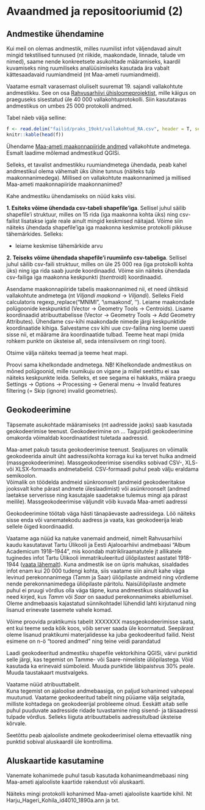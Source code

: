 # Avaandmed ja repositooriumid (2) {#avaandmed2}

<!-- Andmestikud:
- vallakohtuprotokollide andmestik + Maa-ameti haldusjaotuse shapefile'id
- geokodeeritud Album Academicumi andmestik (parandamata)
- geokodeeritud Album Academicumi andmestik (parandatud)
- vallakohtuprotokollide kohanimede andmeid + ajalooline aluskaart
-->

## Andmestike ühendamine

Kui meil on olemas andmestik, milles ruumilist infot väljendavad ainult mingid tekstilised tunnused (nt riikide, maakondade, linnade, talude vm nimed), saame nende konkreetsete asukohtade määramiseks, kaardil kuvamiseks ning ruumiliseks analüüsimiseks kasutada ära vabalt kättesaadavaid ruumiandmeid (nt Maa-ameti ruumiandmeid).  

Vaatame esmalt varasemast oluliselt suuremat 19. sajandi vallakohtute andmestikku. See on osa [Rahvusarhiivi ühisloomeprojektist](www.ra.ee/vallakohtud), mille käigus on praeguseks sisestatud üle 40 000 vallakohtuprotokolli. Siin kasutatavas andmestikus on umbes 25 000 protokolli andmed.  

Tabel näeb välja selline:

```r
f <- read.delim("failid/praks_19okt/vallakohtud_RA.csv", header = T, sep = "\t", fileEncoding = "UTF-8")
knitr::kable(head(f))
```


Ühendame [Maa-ameti maakonnapiiride andmed](https://geoportaal.maaamet.ee/docs/haldus_asustus/maakond_shp.zip?t=20201001005508) vallakohtute andmetega.  
Esmalt laadime mõlemad andmestikud QGISi. 




Selleks, et tavalist andmestikku ruumiandmetega ühendada, peab kahel andmestikul olema vähemalt üks ühine tunnus (näiteks tulp maakonnanimedega). Millised on vallakohtute maakonnanimed ja millised Maa-ameti maakonnapiiride maakonnanimed?

Kahe andmestiku ühendamiseks on nüüd kaks viisi.

**1. Esiteks võime ühendada csv-tabeli shapefile'iga**. Sellisel juhul säilib shapefile'i struktuur, milles on 15 rida (iga maakonna kohta üks) ning csv-failist lisatakse igale reale ainult mingid keskmised näitajad. Võime siin näiteks ühendada shapefile'iga iga maakonna keskmise protokolli pikkuse tähemärkides.
Selleks:  

- leiame keskmise tähemärkide arvu


**2. Teiseks võime ühendada shapefile'i ruumiinfo csv-tabeliga**. Sellisel juhul säilib csv-faili struktuur, milles on üle 25 000 rea (iga protokolli kohta üks) ning iga rida saab juurde koordinaadid. Võime siin näiteks ühendada csv-failiga iga maakonna keskpunkti (*tsentroidi*) koordinaadid. 


Asendame maakonnapiiride tabelis maakonnanimed nii, et need ühtiksid vallakohtute andmetega (nt *Viljandi maakond* -> *Viljandi*). Selleks Field calculatoris regexp_replace("MNIMI", '\\smaakond', '').
Leiame maakondade polügoonide keskpunktid (Vector -> Geometry Tools -> Centroids).
Lisame koordinaadid atribuuttabelisse (Vector -> Geometry Tools -> Add Geometry Attributes).
Ühendame csv-kihi maakondade nimede järgi keskpunktide koordinaatide kihiga.
Salvestame csv kihi uue csv-failina ning loeme uuesti sisse nii, et määrame ära koordinaatide tulbad.
Teeme heat mapi (mida rohkem punkte on üksteise all, seda intensiivsem on ringi toon).

Otsime välja näiteks teemad ja teeme heat mapi.

Proovi sama kihelkondade andmetega. NB! Kihelkondade andmestikus on mõned polügoonid, mille ruumikuju on vigane ja millel seetõttu ei saa näiteks keskpunkte leida. Selleks, et see segama ei hakkaks, määra praegu 
Settings -> Options -> Processing -> General menu -> Invalid features filtering (= Skip (ignore) invalid geometries). 






## Geokodeerimine

Täpsemate asukohtade määramiseks (nt aadresside jaoks) saab kasutada geokodeerimise teenust. Geokodeerimine on ... Tagurpidi geokodeerimine omakorda võimaldab koordinaatidest tuletada aadressid.  

Maa-amet pakub tasuta geokodeerimise teenust. Sealjuures on võimalik geokodeerida ainult üht aadressi/kohta korraga kui ka tervet hulka andmeid (massgeokodeerimine). Massgeokodeerimise sisendiks sobivad CSV-, XLS- või XLSX-formaadis andmetabelid. CSV-formaadi puhul peab välju eraldama semikoolon. <!-- kas koma ei või? -->      
Võimalik on töödelda andmeid sünkroonselt (andmeid geokodeeritakse jooksvalt kohe pärast andmete üleslaadimist) või asünkroonselt (andmed laetakse serverisse ning kasutajale saadetakse tulemus mingi aja pärast meilile). 
Massgeokodeerimise väljundit võib kuvada Maa-ameti aadressi

Geokodeerimine töötab väga hästi tänapäevaste aadressidega. Löö näiteks sisse enda või vanematekodu aadress ja vaata, kas geokodeerija leiab sellele õiged koordinaadid.  

Vaatame aga nüüd ka natuke vanemaid andmeid, nimelt Rahvusarhiivi kaudu kasutatavat Tartu Ülikooli ja Eesti Ajalooarhiivi andmebaasi "Album Academicum 1918–1944", mis koondab matrikliraamatutele jt allikatele tuginedes infot Tartu Ülikooli immatrikuleeritud üliõpilastest aastatel 1918-1944 ([vaata lähemalt](http://www.ra.ee/apps/andmed/index.php/site/page?view=aaut_annotation)). Kuna andmestik ise on üpris mahukas, sisaldades infot enam kui 20 000 tudengi kohta, siis vaatame siin ainult kahe väga levinud perekonnanimega (Tamm ja Saar) üliõpilaste andmeid ning võrdleme nende perekonnanimedega üliõpilaste päritolu. Naisüliõpilaste andmete puhul ei pruugi võrdlus olla väga täpne, kuna andmestikus sisalduvad ka need kirjed, kus *Tamm* või *Saar* on saadud perekonnanimeks abiellumisel.  
Oleme andmebaasis kajastatud sünnikohtadel lühendid lahti kirjutanud ning lisanud erinevate tasemete vahele komad.

<!-- kuva andmetabeli päis-->


Võime proovida praktikumis tabelit XXXXXXX massgeokodeerimisse saata, ent kui teeme seda kõik koos, võib server saada üle koormatud. Seepärast oleme lisanud praktikumi materjalidesse ka juba geokodeeritud failid. Neist esimene on n-ö "toored andmed" ning teine veidi parandatud

Laadi geokodeeritud andmestiku shapefile vektorkihina QGISi, värvi punktid selle järgi, kas tegemist on Tamme- või Saare-nimeliste üliõpilastega. Võid kasutada ka erinevaid sümboleid. Muuda punktide läbipaistvus 30% peale. Muuda taustakaart mustvalgeks.  

Vaatame nüüd atribuuttabelit.   
Kuna tegemist on ajaloolise andmebaasiga, on paljud kohanimed vahepeal muutunud. Vaatame geokodeeritud tabelit ning püüame välja selgitada, milliste kohtadega on geokodeerijal probleeme olnud. Eeskätt aitab selle puhul puuduvate aadresside ridade tuvastamine ning sisend- ja täisaadressi tulpade võrdlus. Selleks liiguta atribuuttabelis aadressitulbad üksteise kõrvale.  


<!--
- **Vana-Roosa valda** näiteks sellisel kujul enam tänapäeval ei eksisteeri, asemel on Varstu vald, ent geokodeerija määrab koordinaadid hoopis Vana-Roosa küla järgi;  
- samamoodi ei ole näiteks pärast 1939. aastat enam **Peri valda**;   
- *Jä Koeru khk* saab koordinaatideks Paide linna koordinaadid, kuna **Koeru kihelkonda** enam ei eksisteeri;  
- Venemaa ja Liivimaa **kubermangusid** kubermangusid Maa-ameti geokodeerija ei suuda kaardile automaatselt panna;  
- Virumaa maakond on tänapäeval jagunenud kaheks;  
- jne.  

Samuti võivad sisestatud andmed olla valed.  
Näiteks on ... päritoluks sattunud *Vil Lustivere v Pudivere*, ent kuna Pudivere küla Lustivere vallas on tegelikult hoopis Jõgevamaal, siis on koordinaadid määratud lihtsalt Viljandimaa keskpunkti järgi ning saaksime sama tulemuse siis, kui otsiksime lihtsalt Viljandimaad. 

-->

Seetõttu peab ajalooliste andmete geokodeerimisel olema ettevaatlik ning punktid sobival aluskaardil üle kontrollima.  

<!-- screenshot -->


 
## Aluskaartide kasutamine


Vanemate kohanimede puhul tasub kasutada kohanimeandmebaasi ning Maa-ameti ajalooliste kaartide rakendust või aluskaarti.  

Näiteks mingi protokolli kohanimed Maa-ameti ajalooliste kaartide kihil. Nt Harju_Hageri_Kohila_id4010_1890a.ann ja txt.